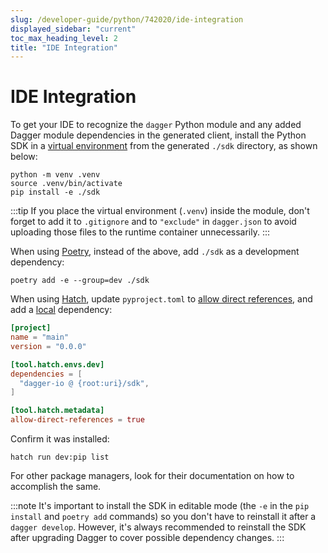 ```yaml
---
slug: /developer-guide/python/742020/ide-integration
displayed_sidebar: "current"
toc_max_heading_level: 2
title: "IDE Integration"
---
```



# IDE Integration


To get your IDE to recognize the `dagger` Python module and any added Dagger module dependencies in the generated client, install the Python SDK in a [virtual environment](https://packaging.python.org/en/latest/tutorials/installing-packages/#creating-virtual-environments) from the generated `./sdk` directory, as shown below:

```shell
python -m venv .venv
source .venv/bin/activate
pip install -e ./sdk
```

:::tip
If you place the virtual environment (`.venv`) inside the module, don't forget to add it to `.gitignore` and to `"exclude"` in `dagger.json` to avoid uploading those files to the runtime container unnecessarily.
:::

When using [Poetry](https://python-poetry.org), instead of the above, add `./sdk` as a development dependency:

```shell
poetry add -e --group=dev ./sdk
```

When using [Hatch](https://github.com/pypa/hatch), update `pyproject.toml` to [allow direct references](https://hatch.pypa.io/latest/config/metadata/#allowing-direct-references), and add a [local](https://hatch.pypa.io/latest/config/dependency/#local) dependency:

```toml
[project]
name = "main"
version = "0.0.0"

[tool.hatch.envs.dev]
dependencies = [
  "dagger-io @ {root:uri}/sdk",
]

[tool.hatch.metadata]
allow-direct-references = true
```

Confirm it was installed:

```
hatch run dev:pip list
```

For other package managers, look for their documentation on how to accomplish the same.

:::note
It's important to install the SDK in editable mode (the `-e` in the `pip install` and `poetry add` commands) so you don't have to reinstall it after a `dagger develop`. However, it's always recommended to reinstall the SDK after upgrading Dagger to cover possible dependency changes.
:::
